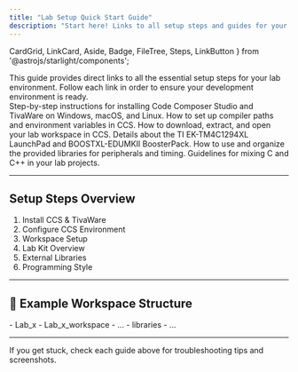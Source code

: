 ```yaml
---
title: "Lab Setup Quick Start Guide"
description: "Start here! Links to all setup steps and guides for your lab environment."
---
```


  CardGrid,
  LinkCard,
  Aside,
  Badge,
  FileTree,
  Steps,
  LinkButton
} from '@astrojs/starlight/components';

<Aside type="note" title="Start Here!">
  This guide provides direct links to all the essential setup steps for your lab environment.  
  Follow each link in order to ensure your development environment is ready.
</Aside>

<CardGrid>
  <LinkCard href="/guides/installccs" title="Install CCS & TivaWare" icon="download">
    Step-by-step instructions for installing Code Composer Studio and TivaWare on Windows, macOS, and Linux.  
    <Badge text="Required" variant="success" />
  </LinkCard>

  <LinkCard href="/guides/enviromentsetup" title="Configure CCS Environment" icon="settings">
    How to set up compiler paths and environment variables in CCS.  
    <Badge text="Lab Computers" variant="tip" />
  </LinkCard>

  <LinkCard href="/guides/openworkspace" title="Workspace Setup" icon="folder">
    How to download, extract, and open your lab workspace in CCS.  
    <Badge text="First Use" variant="note" />
  </LinkCard>

  <LinkCard href="/guides/labkit" title="Lab Kit Overview" icon="laptop">
    Details about the TI EK-TM4C1294XL LaunchPad and BOOSTXL-EDUMKII BoosterPack.  
    <Badge text="Hardware" variant="default" />
  </LinkCard>

  <LinkCard href="/guides/external_libraries" title="External Libraries" icon="library">
    How to use and organize the provided libraries for peripherals and timing.  
    <Badge text="Recommended" variant="caution" />
  </LinkCard>

  <LinkCard href="/guides/programmingstyle" title="Programming Style" icon="code">
    Guidelines for mixing C and C++ in your lab projects.  
    <Badge text="Best Practices" variant="success" />
  </LinkCard>
</CardGrid>

---

## Setup Steps Overview

<Steps>
    <ol>
        <li><LinkButton href="/guides/installccs" target="_blank">Install CCS & TivaWare</LinkButton></li>
        <li><LinkButton href="/guides/enviromentsetup" target="_blank">Configure CCS Environment</LinkButton></li>
        <li><LinkButton href="/guides/openworkspace" target="_blank">Workspace Setup</LinkButton></li>
        <li><LinkButton href="/guides/labkit" target="_blank">Lab Kit Overview</LinkButton></li>
        <li><LinkButton href="/guides/external_libraries" target="_blank">External Libraries</LinkButton></li>
        <li><LinkButton href="/guides/programmingstyle" target="_blank">Programming Style</LinkButton></li>
    </ol>
</Steps>

---

## 📁 Example Workspace Structure

<FileTree>
  - Lab_x
    - Lab_x_workspace
      - ...
    - libraries
      - ...
</FileTree>

---

<Aside type="tip" title="Need Help?">
  If you get stuck, check each guide above for troubleshooting tips and screenshots.
</Aside>
